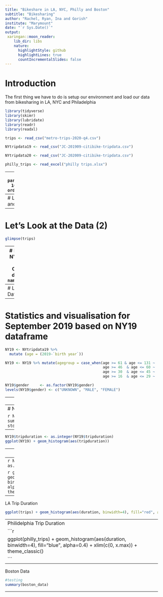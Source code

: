 ```yaml
---
title: "Bikeshare in LA, NYC, Philly and Boston"
subtitle: "Bikesharing"
author: "Rachel, Ryan, Ina and Gorish"
institute: "Marymount"
date: "`r Sys.Date()`"
output:
 xaringan::moon_reader:
    lib_dir: libs
    nature:
      highlightStyle: github
      highlightLines: true
      countIncrementalSlides: false
---
```


# Introduction
The first thing we have to do is setup our environment and load our data from bikesharing in LA, NYC and Philadelphia

```r
library(tidyverse)
library(skimr)
library(lubridate)
library(readr)
library(readxl)
```

```r
trips <- read_csv("metro-trips-2020-q4.csv")
```

```r
NYtripdata19 <- read_csv("JC-201909-citibike-tripdata.csv")
```

```r
NYtripdata20 <- read_csv("JC-202009-citibike-tripdata.csv")
```

```r
philly_trips <- read_excel("philly trips.xlsx")
```

---
```r
parse_date_time("04-16-2021,1:09:20", orders = "mdy hms" )
```
---
# Let's Look at the LA and Philly Data
```r
names(trips)
```
---
# Let's Look at the Data (2)
```r
glimpse(trips)
```
---
# Let's Look at the  NYC Data
Data for NYC was from CitiBike and has different fields
```r
names(NYtripdata19)
```
---
# Let's Look at the Data (2)
```r
glimpse(NYtripdata19)
```
---

# Statistics and visualisation for September 2019 based on NY19 dataframe

```r
NY19 <- NYtripdata19 %>% 
  mutate (age = (2019-`birth year`))
```


```r
NY19 <- NY19 %>% mutate(agegroup = case_when(age >= 61 & age <= 131 ~ '4',
                                             age >= 46  & age <= 60 ~ '3',
                                             age >= 30  & age <= 45 ~ '2',
                                             age >= 16  & age <= 29 ~ '1'))

```

```r
NY19$gender     <- as.factor(NY19$gender)
levels(NY19$gender) <- c("UNKNOWN", "MALE", "FEMALE")
```
---
```r
ggplot(NY19) + geom_histogram(aes(`birth year`))
```

---
# NYC Citibike Age

```r
NY19 %>%  
 summarise(minimum_age=min(age),mean_age=mean(age),median_age=median(age), 
            stdev_age=sd(age))
```
---

```r
NY19$tripduration <- as.integer(NY19$tripduration)
ggplot(NY19) + geom_histogram(aes(tripduration))
```

---
# NYC Trip Duration

```r
x.max <- quantile(NY19$tripduration, 0.99)
ggplot(NY19) + geom_histogram(aes(tripduration)) + xlim(c(0, x.max))
```

```r
NY19  <- mutate(NY19, tripduration.min = tripduration/60)
x.max <- quantile(NY19$tripduration.min, 0.99)
```
---
```r
NY19$tripduration.min <- as.integer(NY19$tripduration.min)
```

```r
ggplot(NY19) + geom_histogram(aes(tripduration.min, binwidth=2), fill="darkgreen", alpha=0.4) + xlim(c(0, x.max)) + theme_classic()
```
---
LA Trip Duration 
```r
ggplot(trips) + geom_histogram(aes(duration, binwidth=4), fill="red", alpha=0.4) + xlim(c(0, x.max)) + theme_classic()
```
---
Philidelphia Trip Duration 
```r
ggplot(philly_trips) + geom_histogram(aes(duration, binwidth=4), fill="blue", alpha=0.4) + xlim(c(0, x.max)) + theme_classic()
```
---

Boston Data
``` r
#testing
summary(boston_data)

```
---






